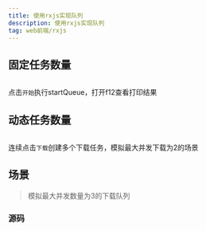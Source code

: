 ```yaml
---
title: 使用rxjs实现队列
description: 使用rxjs实现队列
tag: web前端/rxjs
---
```


## 固定任务数量
```typescript file=src/example/queue/queue.ts
```


<QueueExample />

点击`开始`执行startQueue，打开f12查看打印结果

## 动态任务数量
```typescript file=src/example/queue/queue-dynamic.ts
```


<DynamicQueue />

连续点击`下载`创建多个下载任务，模拟最大并发下载为2的场景

## 场景
> 模拟最大并发数量为3的下载队列


<Downloader/>

### 源码
```tsx file=src/example/queue/downloader.tsx
```
